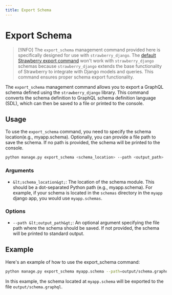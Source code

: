 ```yaml
---
title: Export Schema
---
```


# Export Schema

> [!INFO]
> The `export_schema` management command provided here is specifically designed for use with `strawberry_django`. The [default Strawberry export command](https://strawberry.rocks/docs/guides/schema-export) won't work with `strawberry_django` schemas because `strawberry_django` extends the base functionality of Strawberry to integrate with Django models and queries. This command ensures proper schema export functionality.
> 


The `export_schema` management command allows you to export a GraphQL schema defined using the `strawberry_django` library. This command converts the schema definition to GraphQL schema definition language (SDL), which can then be saved to a file or printed to the console.

## Usage

To use the `export_schema` command, you need to specify the schema location(e.g., myapp.schema). Optionally, you can provide a file path to save the schema. If no path is provided, the schema will be printed to the console.

```sh
python manage.py export_schema <schema_location> --path <output_path>
```

### Arguments

- `&lt;schema_location&gt;`: The location of the schema module. This should be a dot-separated Python path (e.g., myapp.schema). For example, if your schema is located in the `schemas` directory in the `myapp` django app, you would use `myapp.schemas`.

### Options

- `--path &lt;output_path&gt;`: An optional argument specifying the file path where the schema should be saved. If not provided, the schema will be printed to standard output.

## Example

Here's an example of how to use the export_schema command:

```sh
python manage.py export_schema myapp.schema --path=output/schema.graphql
```

In this example, the schema located at `myapp.schema` will be exported to the file `output/schema.graphql`.